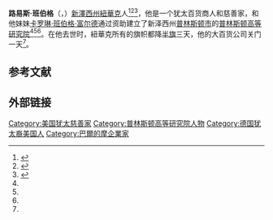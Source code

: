 {{Infobox person
| name        = Louis Bamberger<!-- include middle initial, if not specified in birth_name -->
| image       = LouisBamberger.jpg<!-- just the filename, without the File: or Image: prefix or enclosing [[brackets|brackets]] -->
| alt         = 
| caption     = 
| birth_name  = 
| birth_date  = {{Birth date|1855|5|15|df=y}}
| birth_place = [[马里兰州|马里兰州]][[巴尔的摩|巴尔的摩]]
| death_date  = {{Death date and age|1944|3|11|1855|5|15|df=y}}
| death_place = 
| nationality = [[美国|美国]]
| other_names = 
| occupation  = 
| known_for   = 
| family      = [[Felix_Fuld|Felix Fuld]]（妹夫）<br> [[卡罗琳·班伯格·富尔德|卡罗琳·班伯格·富尔德]]（妹妹）<br> [[Moses_Hutzler|Moses Hutzler]]（外祖父）
}}
'''路易斯·班伯格'''（{{lang-en|Louis Bamberger}}，{{bd|1855年|5月15日|1944年|3月11日}}）[[新澤西州|新澤西州]][[紐華克_(新澤西州)|紐華克]]人<ref name=":0">{{Cite web|url=https://knowingnewark.npl.org/an-enlightened-life-of-selling-and-giving/|title=An Enlightened Life of Selling and Giving|last=impressM|website=Charles Cummings|access-date=2019-04-28|archive-date=2019-04-28|archive-url=https://web.archive.org/web/20190428192854/https://knowingnewark.npl.org/an-enlightened-life-of-selling-and-giving/|dead-url=no}}</ref><ref name=":1">{{Cite book|url=https://books.google.com/books?id=FM-QDAAAQBAJ&pg=PA76&dq=wor+bamberger's+6th+floor&hl=en&sa=X&ved=0ahUKEwjKxKCTvvPhAhVST98KHUyaDZ0Q6AEIKjAA#v=onepage&q=wor&f=false|title=Louis Bamberger: Department Store Innovator and Philanthropist|last=Forgosh|first=Linda B.|date=2016-09-06|publisher=Brandeis University Press|isbn=9781611689822|language=en|access-date=2022-02-11|archive-date=2020-03-14|archive-url=https://web.archive.org/web/20200314050637/https://books.google.com/books?id=FM-QDAAAQBAJ&pg=PA76&dq=wor+bamberger%27s+6th+floor&hl=en&sa=X&ved=0ahUKEwjKxKCTvvPhAhVST98KHUyaDZ0Q6AEIKjAA#v=onepage&q=wor&f=false|dead-url=no}}</ref><ref name=":2">{{Cite web|url=https://knowingnewark.npl.org/an-enlightened-life-of-selling-and-giving/|title=An Enlightened Life of Selling and Giving|last=impressM|website=Charles Cummings|access-date=2019-04-28|archive-date=2019-04-28|archive-url=https://web.archive.org/web/20190428192854/https://knowingnewark.npl.org/an-enlightened-life-of-selling-and-giving/|dead-url=no}}</ref>，他是一个犹太百货商人和慈善家，和他妹妹[[卡罗琳·班伯格·富尔德|卡罗琳·班伯格·富尔德]]通过资助建立了新泽西州[[普林斯顿|普林斯顿市]]的[[普林斯顿高等研究院|普林斯顿高等研究院]]<ref name=":0" /><ref name=":1" /><ref name=":2" />。在他去世时，紐華克所有的旗帜都降[[半旗|半旗]]三天，他的大百货公司关门一天<ref name=":1" />。

== 参考文献 ==
{{Reflist}}

== 外部链接 ==
{{Authority control}}

{{DEFAULTSORT:Bamberger, Louis}}

[[Category:美国犹太慈善家|Category:美国犹太慈善家]]
[[Category:普林斯顿高等研究院人物|Category:普林斯顿高等研究院人物]]
[[Category:德国犹太裔美国人|Category:德国犹太裔美国人]]
[[Category:巴爾的摩企業家|Category:巴爾的摩企業家]]